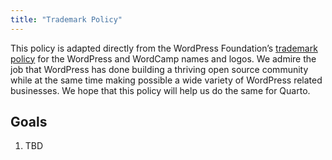 ```yaml
---
title: "Trademark Policy"
---
```


::: {.callout-note appearance="simple"}
This policy is adapted directly from the WordPress Foundation's [trademark policy](https://wordpressfoundation.org/trademark-policy/) for the WordPress and WordCamp names and logos. We admire the job that WordPress has done building a thriving open source community while at the same time making possible a wide variety of WordPress related businesses. We hope that this policy will help us do the same for Quarto.
:::

## Goals

1.  TBD
